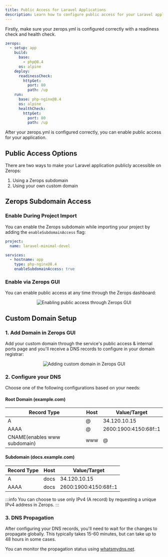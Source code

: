 ```yaml
---
title: Public Access for Laravel Applications
description: Learn how to configure public access for your Laravel application using Zerops subdomains or custom domains
---
```



Firstly, make sure your zerops.yml is configured correctly with a readiness check and health check.

```yaml
zerops:
  - setup: app
    build:
      base:
        - php@8.4
      os: alpine
    deploy:
      readinessCheck:
        httpGet:
          port: 80
          path: /up
    run:
      base: php-nginx@8.4
      os: alpine
      healthCheck:
        httpGet:
          port: 80
          path: /up
```

After your zerops.yml is configured correctly, you can enable public access for your application.


## Public Access Options

There are two ways to make your Laravel application publicly accessible on Zerops:
1. Using a Zerops subdomain
2. Using your own custom domain

## Zerops Subdomain Access

### Enable During Project Import

You can enable the Zerops subdomain while importing your project by adding the `enableSubdomainAccess` flag:

```yaml
project:
  name: laravel-minimal-devel

services:
  - hostname: app
    type: php-nginx@8.4
    enableSubdomainAccess: true
```

### Enable via Zerops GUI

You can enable public access at any time through the Zerops dashboard:

<p align="center">
  <Image
    lightImage="/img/gui/public-access.webp"
    darkImage="/img/gui/public-access.webp"
    alt="Enabling public access through Zerops GUI"
    style={{ width: '95%', height: 'auto' }}
  />
</p>

## Custom Domain Setup

### 1. Add Domain in Zerops GUI

Add your custom domain through the service's public access & internal ports page and you'll receive a DNS records to configure in your domain registrar:

<p align="center">
  <Image
    className="pt-2 mx-auto"
    lightImage="/img/gui/public-access-domain.webp"
    darkImage="/img/gui/public-access-domain.webp"
    alt="Adding custom domain in Zerops GUI"
    style={{ width: '40%', height: 'auto' }}
  />
</p>



### 2. Configure your DNS

Choose one of the following configurations based on your needs:

#### Root Domain (example.com)
<table className="w-full">
<thead>
<tr>
<th>Record Type</th>
<th>Host</th>
<th>Value/Target</th>
</tr>
</thead>
<tbody>
<tr>
<td>A</td>
<td>@</td>
<td>34.120.10.15</td>
</tr>
<tr>
<td>AAAA</td>
<td>@</td>
<td>2600:1900:4150:68f::1</td>
</tr>
<tr>
<td>CNAME(enables www subdomain)</td>
<td>www</td>
<td class="text-nowrap">@</td>
</tr>
</tbody>
</table>

#### Subdomain (docs.example.com)
<table className="w-full">
<thead>
<tr>
<th>Record Type</th>
<th>Host</th>
<th>Value/Target</th>
</tr>
</thead>
<tbody>
<tr>
<td>A</td>
<td>docs</td>
<td>34.120.10.15</td>
</tr>
<tr>
<td>AAAA</td>
<td>docs</td>
<td>2600:1900:4150:68f::1</td>
</tr>
</tbody>
</table>

:::info
You can choose to use only IPv4 (A record) by requesting a unique IPv4 address in Zerops.
:::

### 3. DNS Propagation

After configuring your DNS records, you'll need to wait for the changes to propagate globally. This typically takes 15-60 minutes, but can take up to 48 hours in some cases.

You can monitor the propagation status using [whatsmydns.net](https://www.whatsmydns.net/).

